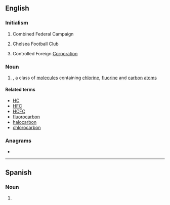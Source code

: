 ==English==

===Initialism===
{{rfc-header|Initialism}}
{{head|en|initialism}}

# {{lb|en|US}} Combined Federal Campaign
# {{lb|en|soccer}} Chelsea Football Club
# {{lb|en|business}} Controlled Foreign [[corporation|Corporation]]

===Noun===
{{en-noun}}

# {{lb|en|organic chemistry}} {{initialism of|lang=en|chlorofluorocarbon}}, a class of [[molecule]]s containing [[chlorine]], [[fluorine]] and [[carbon]] [[atom]]s

====Related terms====
{{sense|chlorofluorocarbon}}
* [[HC]]
* [[HFC]]
* [[HCFC]]
* [[fluorocarbon]]
* [[halocarbon]]
* [[chlorocarbon]]

===Anagrams===
* {{anagrams|en|CCF|Ccf|FCC|ccf|fcc}}

----

==Spanish==
{{wikipedia}}

===Noun===
{{es-noun|m|CFC}}

# {{lb|es|organic chemistry}} {{initialism of|clorofluorocarbono|lang=es}}
